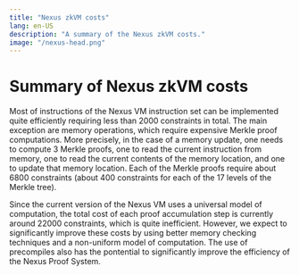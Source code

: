 ```yaml
---
title: "Nexus zkVM costs"
lang: en-US
description: "A summary of the Nexus zkVM costs."
image: "/nexus-head.png"
---
```


# Summary of Nexus zkVM costs

Most of instructions of the Nexus VM instruction set can be implemented quite efficiently requiring less than 2000 constraints in total. The main exception are memory operations, which require expensive Merkle proof computations. More precisely, in the case of a memory update, one needs to compute 3 Merkle proofs, one to read the current instruction from memory, one to read the current contents of the memory location, and one to update that memory location. Each of the Merkle proofs require about 6800 constraints (about 400 constraints for each of the 17 levels of the Merkle tree).

Since the current version of the Nexus VM uses a universal model of computation, the total cost of each proof accumulation step is currently around 22000 constraints, which is quite inefficient. However, we expect to significantly improve these costs by using better memory checking techniques and a non-uniform model of computation. The use of precompiles also has the pontential to significantly improve the efficiency of the Nexus Proof System. 

